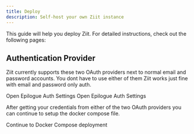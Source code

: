 ```yaml
---
title: Deploy
description: Self-host your own Ziit instance
---
```



This guide will help you deploy Ziit. For detailed instructions, check out the following pages:

## Authentication Provider

Ziit currently supports these two OAuth providers next to normal email and password accounts. You dont have to use either of them Ziit works just fine with email and password only auth.

<Cards>
  <Card 
    title="Github OAuth" 
    href="https://auth.epilogue.team/dashboard/"
  >
    Open Epilogue Auth Settings
  </Card>
  <Card 
    title="Epilogue OAuth" 
    href="https://auth.epilogue.team/dashboard/"
  >
    Open Epilogue Auth Settings
  </Card>
</Cards>

After getting your credentials from either of the two OAuth providers you can continue to setup the docker compose file.

<Cards>
  <Card 
    title="Docker Compose Setup" 
    href="/deploy/docker-compose"
  >
    Continue to Docker Compose deployment
  </Card>
</Cards>